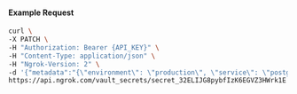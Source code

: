 #### Example Request

```bash
curl \
-X PATCH \
-H "Authorization: Bearer {API_KEY}" \
-H "Content-Type: application/json" \
-H "Ngrok-Version: 2" \
-d '{"metadata":"{\"environment\": \"production\", \"service\": \"postgres\"}","value":"supersecretupdated"}' \
https://api.ngrok.com/vault_secrets/secret_32ELIJG8pybfIzK6EGVZ3HWrk1E
```

